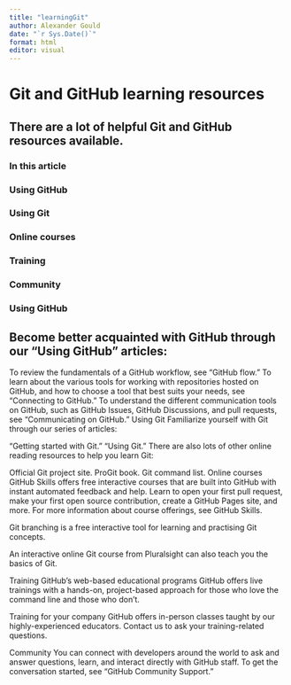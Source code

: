 ```yaml
---
title: "learningGit"
author: Alexander Gould
date: "`r Sys.Date()`"
format: html
editor: visual
---
```

# Git and GitHub learning resources

## There are a lot of helpful Git and GitHub resources available.

### In this article
### Using GitHub
### Using Git
### Online courses
### Training
### Community
### Using GitHub
## Become better acquainted with GitHub through our "Using GitHub" articles:

To review the fundamentals of a GitHub workflow, see "GitHub flow."
To learn about the various tools for working with repositories hosted on GitHub, and how to choose a tool that best suits your needs, see "Connecting to GitHub."
To understand the different communication tools on GitHub, such as GitHub Issues, GitHub Discussions, and pull requests, see "Communicating on GitHub."
Using Git
Familiarize yourself with Git through our series of articles:

"Getting started with Git."
"Using Git."
There are also lots of other online reading resources to help you learn Git:

Official Git project site.
ProGit book.
Git command list.
Online courses
GitHub Skills offers free interactive courses that are built into GitHub with instant automated feedback and help. Learn to open your first pull request, make your first open source contribution, create a GitHub Pages site, and more. For more information about course offerings, see GitHub Skills.

Git branching is a free interactive tool for learning and practising Git concepts.

An interactive online Git course from Pluralsight can also teach you the basics of Git.

Training
GitHub's web-based educational programs
GitHub offers live trainings with a hands-on, project-based approach for those who love the command line and those who don't.

Training for your company
GitHub offers in-person classes taught by our highly-experienced educators. Contact us to ask your training-related questions.

Community
You can connect with developers around the world to ask and answer questions, learn, and interact directly with GitHub staff. To get the conversation started, see "GitHub Community Support."